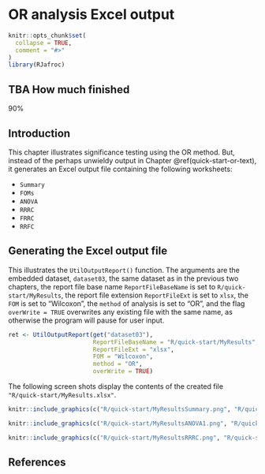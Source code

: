 # OR analysis Excel output {#quick-start-or-excel}



```r
knitr::opts_chunk$set(
  collapse = TRUE,
  comment = "#>"
)
library(RJafroc)
```



## TBA How much finished {#quick-start-or-excel-how-much-finished}
90%


## Introduction {#quick-start-or-excel-intro}
This chapter illustrates significance testing using the OR method. But, instead of the perhaps unwieldy output in Chapter \@ref(quick-start-or-text), it generates an Excel output file containing the following worksheets:

* `Summary`
* `FOMs`
* `ANOVA`
* `RRRC`
* `FRRC`
* `RRFC`


## Generating the Excel output file {#quick-start-or-excel-output}

This illustrates the `UtilOutputReport()` function. The arguments are the embedded dataset, `dataset03`, the same dataset as in the previous two chapters, the report file base name `ReportFileBaseName` is set to `R/quick-start/MyResults`, the report file extension `ReportFileExt` is set to `xlsx`, the `FOM` is set to "Wilcoxon", the `method` of analysis is set to "OR", and the flag `overWrite = TRUE` overwrites any existing file with the same name, as otherwise the program will pause for user input.


```r
ret <- UtilOutputReport(get("dataset03"), 
                        ReportFileBaseName = "R/quick-start/MyResults", 
                        ReportFileExt = "xlsx",  
                        FOM = "Wilcoxon", 
                        method = "OR", 
                        overWrite = TRUE)
```             

The following screen shots display the contents of the created file `"R/quick-start/MyResults.xlsx"`.


```r
knitr::include_graphics(c("R/quick-start/MyResultsSummary.png", "R/quick-start/MyResultsFOMs.png"))
``` 



```r
knitr::include_graphics(c("R/quick-start/MyResultsANOVA1.png", "R/quick-start/MyResultsANOVA2.png"))
``` 



```r
knitr::include_graphics(c("R/quick-start/MyResultsRRRC.png", "R/quick-start/MyResultsFRRC.png", "R/quick-start/MyResultsRRFC.png"))
``` 



## References {#quick-start-or-excel-references}
